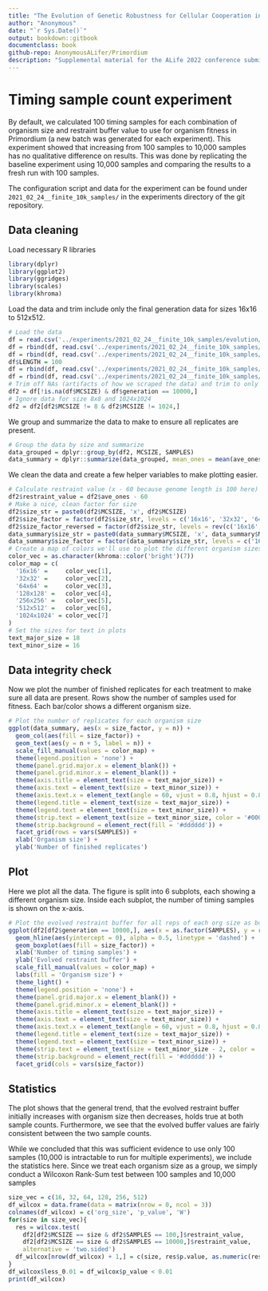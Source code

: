 ```yaml
---
title: "The Evolution of Genetic Robustness for Cellular Cooperation in Early Multicellular Organisms"
author: "Anonymous" 
date: "`r Sys.Date()`"
output: bookdown::gitbook
documentclass: book
github-repo: AnonymousALifer/Primordium
description: "Supplemental material for the ALife 2022 conference submission"
---
```


# Timing sample count experiment

By default, we calculated 100 timing samples for each combination of organism size and restraint buffer value to use for organism fitness in Primordium (a new batch was generated for each experiment).
This experiment showed that increasing from 100 samples to 10,000 samples has no qualitative difference on results. 
This was done by replicating the baseline experiment using 10,000 samples and comparing the results to a fresh run with 100 samples. 

The configuration script and data for the experiment can be found under `2021_02_24__finite_10k_samples/` in the experiments directory of the git repository. 

## Data cleaning

Load necessary R libraries

```r
library(dplyr)
library(ggplot2)
library(ggridges)
library(scales)
library(khroma)
```

Load the data and trim include only the final generation data for sizes 16x16 to 512x512.
```r
# Load the data
df = read.csv('../experiments/2021_02_24__finite_10k_samples/evolution/data/scraped_evolution_data_10k.csv')
df = rbind(df, read.csv('../experiments/2021_02_24__finite_10k_samples/evolution/data/scraped_evolution_data_10k_128.csv'))
df = rbind(df, read.csv('../experiments/2021_02_24__finite_10k_samples/evolution/data/scraped_evolution_data_10k_256.csv'))
df$LENGTH = 100
df = rbind(df, read.csv('../experiments/2021_02_24__finite_10k_samples/evolution/data/scraped_evolution_data_10k_512.csv'))
df = rbind(df, read.csv('../experiments/2021_02_24__finite_10k_samples/evolution/data/scraped_evolution_data_benchmark.csv'))
# Trim off NAs (artifacts of how we scraped the data) and trim to only have gen 10,000
df2 = df[!is.na(df$MCSIZE) & df$generation == 10000,]
# Ignore data for size 8x8 and 1024x1024
df2 = df2[df2$MCSIZE != 8 & df2$MCSIZE != 1024,]
```

We group and summarize the data to make to ensure all replicates are present.
```r
# Group the data by size and summarize
data_grouped = dplyr::group_by(df2, MCSIZE, SAMPLES)
data_summary = dplyr::summarize(data_grouped, mean_ones = mean(ave_ones), n = dplyr::n())
```

We clean the data and create a few helper variables to make plotting easier. 
```r
# Calculate restraint value (x - 60 because genome length is 100 here)
df2$restraint_value = df2$ave_ones - 60
# Make a nice, clean factor for size
df2$size_str = paste0(df2$MCSIZE, 'x', df2$MCSIZE)
df2$size_factor = factor(df2$size_str, levels = c('16x16', '32x32', '64x64', '128x128', '256x256', '512x512', '1024x1024'))
df2$size_factor_reversed = factor(df2$size_str, levels = rev(c('16x16', '32x32', '64x64', '128x128', '256x256', '512x512', '1024x1024')))
data_summary$size_str = paste0(data_summary$MCSIZE, 'x', data_summary$MCSIZE)
data_summary$size_factor = factor(data_summary$size_str, levels = c('16x16', '32x32', '64x64', '128x128', '256x256', '512x512', '1024x1024'))
# Create a map of colors we'll use to plot the different organism sizes
color_vec = as.character(khroma::color('bright')(7))
color_map = c(
  '16x16' =     color_vec[1],
  '32x32' =     color_vec[2],
  '64x64' =     color_vec[3],
  '128x128' =   color_vec[4],
  '256x256' =   color_vec[5],
  '512x512' =   color_vec[6],
  '1024x1024' = color_vec[7]
)
# Set the sizes for text in plots
text_major_size = 18
text_minor_size = 16 
```

## Data integrity check

Now we plot the number of finished replicates for each treatment to make sure all data are present. 
Rows show the number of samples used for fitness. 
Each bar/color shows a different organism size.
```r
# Plot the number of replicates for each organism size
ggplot(data_summary, aes(x = size_factor, y = n)) +
  geom_col(aes(fill = size_factor)) +
  geom_text(aes(y = n + 5, label = n)) +
  scale_fill_manual(values = color_map) +
  theme(legend.position = 'none') +
  theme(panel.grid.major.x = element_blank()) +
  theme(panel.grid.minor.x = element_blank()) +
  theme(axis.title = element_text(size = text_major_size)) +
  theme(axis.text = element_text(size = text_minor_size)) +
  theme(axis.text.x = element_text(angle = 60, vjust = 0.8, hjust = 0.8)) +
  theme(legend.title = element_text(size = text_major_size)) +
  theme(legend.text = element_text(size = text_minor_size)) +
  theme(strip.text = element_text(size = text_minor_size, color = '#000000')) +
  theme(strip.background = element_rect(fill = '#dddddd')) +
  facet_grid(rows = vars(SAMPLES)) +
  xlab('Organism size') +
  ylab('Number of finished replicates')
```


## Plot

Here we plot all the data. 
The figure is split into 6 subplots, each showing a different organism size. 
Inside each subplot, the number of timing samples is shown on the x-axis.
```r
# Plot the evolved restraint buffer for all reps of each org size as boxplots
ggplot(df2[df2$generation == 10000,], aes(x = as.factor(SAMPLES), y = restraint_value)) +
  geom_hline(aes(yintercept = 0), alpha = 0.5, linetype = 'dashed') +
  geom_boxplot(aes(fill = size_factor)) +
  xlab('Number of timing samples') +
  ylab('Evolved restraint buffer') +
  scale_fill_manual(values = color_map) +
  labs(fill = 'Organism size') +
  theme_light() +
  theme(legend.position = 'none') +
  theme(panel.grid.major.x = element_blank()) +
  theme(panel.grid.minor.x = element_blank()) +
  theme(axis.title = element_text(size = text_major_size)) +
  theme(axis.text = element_text(size = text_minor_size)) +
  theme(axis.text.x = element_text(angle = 60, vjust = 0.8, hjust = 0.8)) +
  theme(legend.title = element_text(size = text_major_size)) +
  theme(legend.text = element_text(size = text_minor_size)) +
  theme(strip.text = element_text(size = text_minor_size - 2, color = '#000000')) +
  theme(strip.background = element_rect(fill = '#dddddd')) +
  facet_grid(cols = vars(size_factor)) 
```


## Statistics

The plot shows that the general trend, that the evolved restraint buffer initially increases with organism size then decreases, holds true at both sample counts. 
Furthermore, we see that the evolved buffer values are fairly consistent between the two sample counts. 

While we concluded that this was sufficient evidence to use only 100 samples (10,000 is intractable to run for multiple experiments), we include the statistics here. 
Since we treat each organism size as a group, we simply conduct a Wilcoxon Rank-Sum test between 100 samples and 10,000 samples
```r
size_vec = c(16, 32, 64, 128, 256, 512)
df_wilcox = data.frame(data = matrix(nrow = 0, ncol = 3))
colnames(df_wilcox) = c('org_size', 'p_value', 'W')
for(size in size_vec){
  res = wilcox.test(
    df2[df2$MCSIZE == size & df2$SAMPLES == 100,]$restraint_value, 
    df2[df2$MCSIZE == size & df2$SAMPLES == 10000,]$restraint_value, 
    alternative = 'two.sided') 
  df_wilcox[nrow(df_wilcox) + 1,] = c(size, res$p.value, as.numeric(res$statistic)[1])
}
df_wilcox$less_0.01 = df_wilcox$p_value < 0.01
print(df_wilcox)
```

